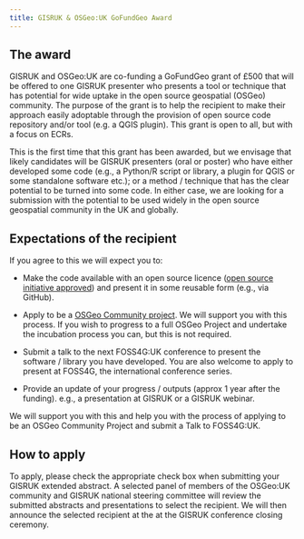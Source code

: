```yaml
---
title: GISRUK & OSGeo:UK GoFundGeo Award
---
```


## The award

GISRUK and OSGeo:UK are co-funding a GoFundGeo grant of £500 that will be
offered to one GISRUK presenter who presents a tool or technique that has
potential for wide uptake in the open source geospatial (OSGeo) community.
The purpose of the grant is to help the recipient to make their approach easily
adoptable through the provision of open source code repository and/or tool (e.g.
a QGIS plugin).
This grant is open to all, but with a focus on ECRs.

This is the first time that this grant has been awarded, but we envisage that
likely candidates will be GISRUK presenters (oral or poster) who have either
developed some code (e.g., a Python/R script or library, a plugin for QGIS or
some standalone software etc.); or a method / technique that has the clear
potential to be turned into some code.
In either case, we are looking for a submission with the potential to be used
widely in the open source geospatial community in the UK and globally.

## Expectations of the recipient

If you agree to this we will expect you to:

* Make the code available with an open source licence ([open source initiative approved](https://opensource.org/)) and present it in some reusable form (e.g., via GitHub).

* Apply to be a [OSGeo Community project](https://www.osgeo.org/about/committees/incubation/). We will support you with this process. If you wish to progress to a full OSGeo Project and undertake the incubation process you can, but this is not required.

* Submit a talk to the next FOSS4G:UK conference to present the software / library you have developed. You are also welcome to apply to present at FOSS4G, the international conference series.

* Provide an update of your progress / outputs (approx 1 year after the funding). e.g., a presentation at GISRUK or a GISRUK webinar.

We will support you with this and help you with the process of applying to be an
OSGeo Community Project and submit a Talk to FOSS4G:UK.

## How to apply

To apply, please check the appropriate check box when submitting your GISRUK
extended abstract.
A selected panel of members of the OSGeo:UK community and GISRUK national
steering committee will review the submitted abstracts and presentations to
select the recipient.
We will then announce the selected recipient at the at the GISRUK conference
closing ceremony.

